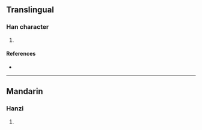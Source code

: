 {{character info/new}}
==Translingual==

===Han character===
{{Han char|rn=32|rad=土|as=07|sn=10|four=|canj=GBCR|ids=⿰土冏}}

# {{defn|Han|sort=土07}}

====References====
* {{Han ref|kx=0230.121|hdz=10445.050|uh=57DB|ud=22491}}

----

==Mandarin==

===Hanzi===
{{cmn-hanzi|pin=[[jiōng]] ([[jiong1]])|wg=chiung<sup>1</sup>}}

# {{defn|lang=cmn|sort=土07}}